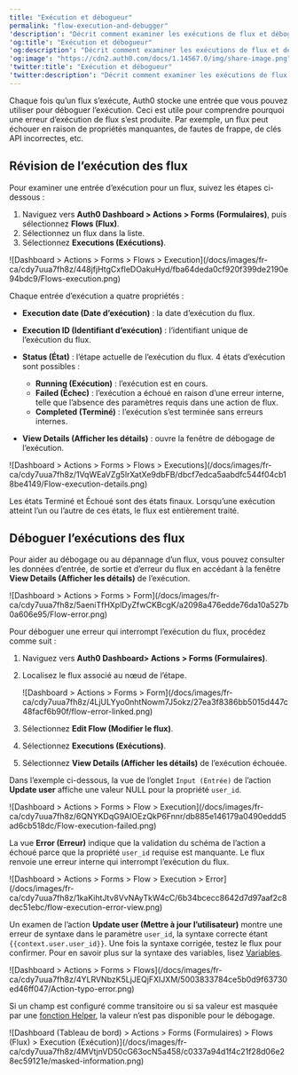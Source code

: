 ---
title: "Exécution et débogueur"
permalink: "flow-execution-and-debugger"
'description': "Décrit comment examiner les exécutions de flux et déboguer les exécutions de formulaires."
'og:title': "Exécution et débogueur"
'og:description': "Décrit comment examiner les exécutions de flux et déboguer les exécutions de formulaires."
'og:image': "https://cdn2.auth0.com/docs/1.14567.0/img/share-image.png"
'twitter:title': "Exécution et débogueur"
'twitter:description': "Décrit comment examiner les exécutions de flux et déboguer les exécutions de formulaires."
---

Chaque fois qu’un flux s’exécute, Auth0 stocke une entrée que vous pouvez utiliser pour déboguer l’exécution. Ceci est utile pour comprendre pourquoi une erreur d’exécution de flux s’est produite. Par exemple, un flux peut échouer en raison de propriétés manquantes, de fautes de frappe, de clés API incorrectes, etc.

## Révision de l’exécution des flux

Pour examiner une entrée d’exécution pour un flux, suivez les étapes ci-dessous :

1. Naviguez vers **Auth0 Dashboard > Actions > Forms (Formulaires)**, puis sélectionnez **Flows (Flux)**.
2. Sélectionnez un flux dans la liste.
3. Sélectionnez **Executions (Exécutions)**.

<Frame>![Dashboard > Actions > Forms > Flows > Execution](/docs/images/fr-ca/cdy7uua7fh8z/448jfjHtgCxfIeDOakuHyd/fba64deda0cf920f399de2190e94bdc9/Flows-execution.png)</Frame>

Chaque entrée d’exécution a quatre propriétés :

* **Execution date (Date d’exécution)** : la date d’exécution du flux.
* **Execution ID (Identifiant d’exécution)** : l’identifiant unique de l’exécution du flux.
* **Status (État)** : l’étape actuelle de l’exécution du flux. 4 états d’exécution sont possibles :

  + **Running (Exécution)** : l’exécution est en cours.
  + **Failed (Échec)** : l’exécution a échoué en raison d’une erreur interne, telle que l’absence des paramètres requis dans une action de flux.
  + **Completed (Terminé)** : l’exécution s’est terminée sans erreurs internes.
* **View Details (Afficher les détails)** : ouvre la fenêtre de débogage de l’exécution.

<Frame>![Dashboard > Actions >  Forms > Flows > Executions](/docs/images/fr-ca/cdy7uua7fh8z/1VqWEaVZg5lrXatXe9dbFB/dbcf7edca5aabdfc544f04cb18be4149/Flow-execution-details.png)</Frame>

<Callout icon="file-lines" color="#0EA5E9" iconType="regular">

Les états Terminé et Échoué sont des états finaux. Lorsqu’une exécution atteint l’un ou l’autre de ces états, le flux est entièrement traité.

</Callout>

## Déboguer l’exécutions des flux

Pour aider au débogage ou au dépannage d’un flux, vous pouvez consulter les données d’entrée, de sortie et d’erreur du flux en accédant à la fenêtre **View Details (Afficher les détails)** de l’exécution.

<Frame>![Dashboard > Actions > Forms > Form](/docs/images/fr-ca/cdy7uua7fh8z/5aeniTfHXplDyZfwCKBcgK/a2098a476edde76da10a527b0a606e95/Flow-error.png)</Frame>

Pour déboguer une erreur qui interrompt l’exécution du flux, procédez comme suit :

1. Naviguez vers **Auth0 Dashboard> Actions > Forms (Formulaires)**.
2. Localisez le flux associé au nœud de l’étape.

   <Frame>![Dashboard > Actions > Forms > Form](/docs/images/fr-ca/cdy7uua7fh8z/4LjULYyo0nhtNowm7J5okz/27ea3f8386bb5015d447c48facf6b90f/flow-error-linked.png)</Frame>

3. Sélectionnez **Edit Flow (Modifier le flux)**.
4. Sélectionnez **Executions (Exécutions)**.
5. Sélectionnez **View Details (Afficher les détails)** de l’exécution échouée.

Dans l’exemple ci-dessous, la vue de l’onglet `Input (Entrée)` de l’action **Update user** affiche une valeur NULL pour la propriété `user_id`.

<Frame>![Dashboard > Actions > Forms > Flow > Execution](/docs/images/fr-ca/cdy7uua7fh8z/6QNYKDqG9AIOEzQkP6Fnnr/db885e146179a0490eddd5ad6cb518dc/Flow-execution-failed.png)</Frame>

La vue **Error (Erreur)** indique que la validation du schéma de l’action a échoué parce que la propriété `user_id` requise est manquante. Le flux renvoie une erreur interne qui interrompt l’exécution du flux.

<Frame>![Dashboard > Actions > Forms > Flow > Execution > Error](/docs/images/fr-ca/cdy7uua7fh8z/1kaKihtJtv8VvNAyTkW4cC/6b34bcecc8642d7d97aaf2c8dec51ebc/flow-execution-error-view.png)</Frame>

Un examen de l’action **Update user (Mettre à jour l’utilisateur)** montre une erreur de syntaxe dans le paramètre `user_id`, la syntaxe correcte étant `{{context.user.user_id}}`. Une fois la syntaxe corrigée, testez le flux pour confirmer. Pour en savoir plus sur la syntaxe des variables, lisez [Variables](/docs/fr-ca/customize/forms/variables).

<Frame>![Dashboard > Actions > Forms > Flows](/docs/images/fr-ca/cdy7uua7fh8z/4YLRVNbzK5LjJEQjFXIJXM/5003833784ce5b0d9f63730ed46ff047/Action-typo-error.png)</Frame>

<Callout icon="file-lines" color="#0EA5E9" iconType="regular">

Si un champ est configuré comme transitoire ou si sa valeur est masquée par une [fonction Helper](/docs/fr-ca/customize/forms/variables#helper-functions), la valeur n’est pas disponible pour le débogage.

<Frame>![Dashboard (Tableau de bord) > Actions > Forms (Formulaires) > Flows (Flux) > Execution (Exécution)](/docs/images/fr-ca/cdy7uua7fh8z/4MVtjnVD50cG63ocN5a458/c0337a94d1f4c21f28d06e28ec59121e/masked-information.png)</Frame>

</Callout>

